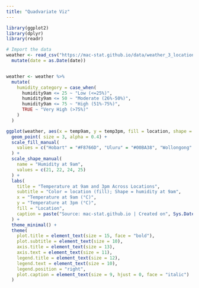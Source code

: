 ```yaml
---
title: "Quadvariate Viz"
---
```




```r
library(ggplot2)
library(dplyr)
library(readr)

# Import the data
weather <- read_csv("https://mac-stat.github.io/data/weather_3_locations.csv") |> 
  mutate(date = as.Date(date))


weather <- weather %>%
  mutate(
    humidity_category = case_when(
      humidity9am <= 25 ~ "Low (<=25%)",
      humidity9am <= 50 ~ "Moderate (26%-50%)",
      humidity9am <= 75 ~ "High (51%-75%)",
      TRUE ~ "Very High (>75%)"
    )
  )

ggplot(weather, aes(x = temp9am, y = temp3pm, fill = location, shape = humidity_category)) +
  geom_point( size = 3, alpha = 0.4) +
  scale_fill_manual(
    values = c("Hobart" = "#F8766D", "Uluru" = "#00BA38", "Wollongong" = "#619CFF")
  ) +
  scale_shape_manual(
    name = "Humidity at 9am",
    values = c(21, 22, 24, 25)  
  ) +
  labs(
    title = "Temperature at 9am and 3pm Across Locations",
    subtitle = "Color = location (fill); Shape = humidity at 9am",
    x = "Temperature at 9am (°C)",
    y = "Temperature at 3pm (°C)",
    fill = "Location",
    caption = paste("Source: mac-stat.github.io | Created on", Sys.Date())
  ) +
  theme_minimal() +
  theme(
    plot.title = element_text(size = 15, face = "bold"),
    plot.subtitle = element_text(size = 10),
    axis.title = element_text(size = 13),
    axis.text = element_text(size = 11),
    legend.title = element_text(size = 12),
    legend.text = element_text(size = 10),
    legend.position = "right",
    plot.caption = element_text(size = 9, hjust = 0, face = "italic")
  )

```





